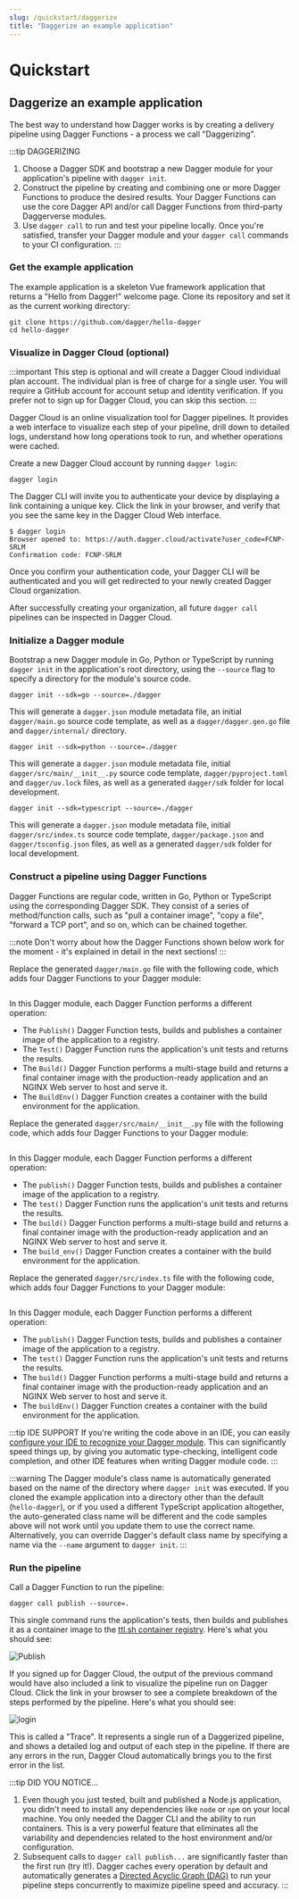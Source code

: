 ```yaml
---
slug: /quickstart/daggerize
title: "Daggerize an example application"
---
```


# Quickstart

## Daggerize an example application

The best way to understand how Dagger works is by creating a delivery pipeline using Dagger Functions - a process we call "Daggerizing".

:::tip DAGGERIZING
1. Choose a Dagger SDK and bootstrap a new Dagger module for your application's pipeline with `dagger init`.
2. Construct the pipeline by creating and combining one or more Dagger Functions to produce the desired results. Your Dagger Functions can use the core Dagger API and/or call Dagger Functions from third-party Daggerverse modules.
3. Use `dagger call` to run and test your pipeline locally. Once you're satisfied, transfer your Dagger module and your `dagger call` commands to your CI configuration.
:::

### Get the example application

The example application is a skeleton Vue framework application that returns a "Hello from Dagger!" welcome page. Clone its repository and set it as the current working directory:

```shell
git clone https://github.com/dagger/hello-dagger
cd hello-dagger
```

### Visualize in Dagger Cloud (optional)

:::important
This step is optional and will create a Dagger Cloud individual plan account. The individual plan is free of charge for a single user. You will require a GitHub account for account setup and identity verification. If you prefer not to sign up for Dagger Cloud, you can skip this section.
:::

Dagger Cloud is an online visualization tool for Dagger pipelines. It provides a web interface to visualize each step of your pipeline, drill down to detailed logs, understand how long operations took to run, and whether operations were cached.

Create a new Dagger Cloud account by running `dagger login`:

```shell
dagger login
```

The Dagger CLI will invite you to authenticate your device by displaying a link containing a unique key. Click the link in your browser, and verify that you see the same key in the Dagger Cloud Web interface.

```shell
$ dagger login
Browser opened to: https://auth.dagger.cloud/activate?user_code=FCNP-SRLM
Confirmation code: FCNP-SRLM
```

Once you confirm your authentication code, your Dagger CLI will be authenticated and you will get redirected to your newly created Dagger Cloud organization.

After successfully creating your organization, all future `dagger call` pipelines
can be inspected in Dagger Cloud.


### Initialize a Dagger module

Bootstrap a new Dagger module in Go, Python or TypeScript by running `dagger init` in the application's root directory, using the `--source` flag to specify a directory for the module's source code.

<Tabs groupId="language">
<TabItem value="Go">

```shell
dagger init --sdk=go --source=./dagger
```

This will generate a `dagger.json` module metadata file, an initial `dagger/main.go` source code template, as well as a `dagger/dagger.gen.go` file and `dagger/internal/` directory.
</TabItem>
<TabItem value="Python">

```shell
dagger init --sdk=python --source=./dagger
```

This will generate a `dagger.json` module metadata file, initial `dagger/src/main/__init__.py` source code template, `dagger/pyproject.toml` and `dagger/uv.lock` files, as well as a generated `dagger/sdk` folder for local development.
</TabItem>
<TabItem value="TypeScript">

```shell
dagger init --sdk=typescript --source=./dagger
```

This will generate a `dagger.json` module metadata file, initial `dagger/src/index.ts` source code template, `dagger/package.json` and `dagger/tsconfig.json` files, as well as a generated `dagger/sdk` folder for local development.
</TabItem>
</Tabs>

### Construct a pipeline using Dagger Functions

Dagger Functions are regular code, written in Go, Python or TypeScript using the corresponding Dagger SDK. They consist of a series of method/function calls, such as "pull a container image", "copy a file", "forward a TCP port", and so on, which can be chained together.

:::note
Don't worry about how the Dagger Functions shown below work for the moment - it's explained in detail in  the next sections!
:::

<Tabs groupId="language">
<TabItem value="Go">

Replace the generated `dagger/main.go` file with the following code, which adds four Dagger Functions to your Dagger module:

```go file=./snippets/daggerize/go/main.go
```

In this Dagger module, each Dagger Function performs a different operation:

- The `Publish()` Dagger Function tests, builds and publishes a container image of the application to a registry.
- The `Test()` Dagger Function runs the application's unit tests and returns the results.
- The `Build()` Dagger Function performs a multi-stage build and returns a final container image with the production-ready application and an NGINX Web server to host and serve it.
- The `BuildEnv()` Dagger Function creates a container with the build environment for the application.

</TabItem>
<TabItem value="Python">

Replace the generated `dagger/src/main/__init__.py` file with the following code, which adds four Dagger Functions to your Dagger module:

```python file=./snippets/daggerize/python/__init__.py
```

In this Dagger module, each Dagger Function performs a different operation:

- The `publish()` Dagger Function tests, builds and publishes a container image of the application to a registry.
- The `test()` Dagger Function runs the application's unit tests and returns the results.
- The `build()` Dagger Function performs a multi-stage build and returns a final container image with the production-ready application and an NGINX Web server to host and serve it.
- The `build_env()` Dagger Function creates a container with the build environment for the application.

</TabItem>
<TabItem value="TypeScript">

Replace the generated `dagger/src/index.ts` file with the following code, which adds four Dagger Functions to your Dagger module:

```typescript file=./snippets/daggerize/typescript/index.ts
```

In this Dagger module, each Dagger Function performs a different operation:

- The `publish()` Dagger Function tests, builds and publishes a container image of the application to a registry.
- The `test()` Dagger Function runs the application's unit tests and returns the results.
- The `build()` Dagger Function performs a multi-stage build and returns a final container image with the production-ready application and an NGINX Web server to host and serve it.
- The `buildEnv()` Dagger Function creates a container with the build environment for the application.

</TabItem>
</Tabs>

:::tip IDE SUPPORT
If you're writing the code above in an IDE, you can easily [configure your IDE to recognize your Dagger module](../api/ide-integration.mdx). This can significantly speed things up, by giving you automatic type-checking, intelligent code completion, and other IDE features when writing Dagger module code.
:::

:::warning
The Dagger module's class name is automatically generated based on the name of the directory where `dagger init` was executed. If you cloned the example application into a directory other than the default (`hello-dagger`), or if you used a different TypeScript application altogether, the auto-generated class name will be different and the code samples above will not work until you update them to use the correct name. Alternatively, you can override Dagger's default class name by specifying a name via the `--name` argument to `dagger init`.
:::

### Run the pipeline

Call a Dagger Function to run the pipeline:

```shell
dagger call publish --source=.
```

This single command runs the application's tests, then builds and publishes it as a container image to the [ttl.sh container registry](https://ttl.sh). Here's what you should see:

![Publish](/img/current_docs/quickstart/publish.gif)

If you signed up for Dagger Cloud, the output of the previous command would have also included a link to visualize the pipeline run on Dagger Cloud. Click the link in your browser to see a complete breakdown  of the steps performed by the pipeline. Here's what you should see:

![login](/img/current_docs/quickstart/trace.gif)

This is called a "Trace". It represents a single run of a Daggerized pipeline, and shows a detailed log and output of each step in the pipeline. If there are any errors in the run, Dagger Cloud automatically brings you to the first error in the list.

:::tip DID YOU NOTICE...
1. Even though you just tested, built and published a Node.js application, you didn't need to install any dependencies like `node` or `npm` on your local machine. You only needed the Dagger CLI and the ability to run containers. This is a very powerful feature that eliminates all the variability and dependencies related to the host environment and/or configuration.
1. Subsequent calls to `dagger call publish...` are significantly faster than the first run (try it!). Dagger caches every operation by default and automatically generates a [Directed Acyclic Graph (DAG)](https://en.wikipedia.org/wiki/Directed_acyclic_graph) to run your pipeline steps concurrently to maximize pipeline speed and accuracy.
:::
